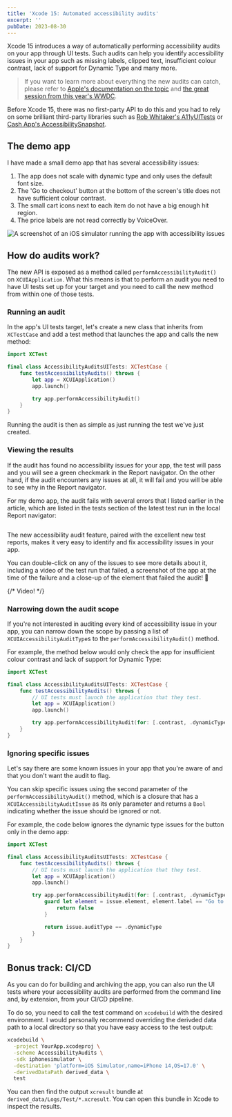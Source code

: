 ```yaml
---
title: 'Xcode 15: Automated accessibility audits'
excerpt: ''
pubDate: 2023-08-30
---
```


Xcode 15 introduces a way of automatically performing accessibility audits on your app through UI tests. Such audits can help you identify accessibility issues in your app such as missing labels, clipped text, insufficient colour contrast, lack of support for Dynamic Type and many more.

> If you want to learn more about everything the new audits can catch, please refer to [Apple's documentation on the topic]() and [the great session from this year's WWDC]().

Before Xcode 15, there was no first-party API to do this and you had to rely on some brilliant third-party libraries such as [Rob Whitaker's A11yUITests](https://github.com/rwapp/A11yUITests) or [Cash App's AccessibilitySnapshot](https://github.com/cashapp/AccessibilitySnapshot).

## The demo app

I have made a small demo app that has several accessibility issues:

1. The app does not scale with dynamic type and only uses the default font size.
2. The 'Go to checkout' button at the bottom of the screen's title does not have sufficient colour contrast.
3. The small cart icons next to each item do not have a big enough hit region.
4. The price labels are not read correctly by VoiceOver.

![A screenshot of an iOS simulator running the app with accessibility issues](/assets/posts/xcode-15-automated-accessibility-audits/demo.webp)

## How do audits work?

The new API is exposed as a method called `performAccessibilityAudit()` on `XCUIApplication`. What this means is that to perform an audit you need to have UI tests set up for your target and you need to call the new method from within one of those tests.

### Running an audit

In the app's UI tests target, let's create a new class that inherits from `XCTestCase` and add a test method that launches the app and calls the new method:

```swift:AccessibilityAuditsUITests.swift
import XCTest

final class AccessibilityAuditsUITests: XCTestCase {
    func testAccessibilityAudits() throws {
        let app = XCUIApplication()
        app.launch()

        try app.performAccessibilityAudit()
    }
}
```

Running the audit is then as simple as just running the test we've just created.

### Viewing the results

If the audit has found no accessibility issues for your app, the test will pass and you will see a green checkmark in the Report navigator. On the other hand, if the audit encounters any issues at all, it will fail and you will be able to see why in the Report navigator.

For my demo app, the audit fails with several errors that I listed earlier in the article, which are listed in the tests section of the latest test run in the local Report navigator:

![]()

The new accessibility audit feature, paired with the excellent new test reports, makes it very easy to identify and fix accessibility issues in your app.

You can double-click on any of the issues to see more details about it, including a video of the test run that failed, a screenshot of the app at the time of the failure and a close-up of the element that failed the audit! 🎉

{/* Video! */}

### Narrowing down the audit scope

If you're not interested in auditing every kind of accessibility issue in your app, you can narrow down the scope by passing a list of `XCUIAccessibilityAuditType`s to the `performAccessibilityAudit()` method.

For example, the method below would only check the app for insufficient colour contrast and lack of support for Dynamic Type:

```swift:AccessibilityAuditsUITests.swift
import XCTest

final class AccessibilityAuditsUITests: XCTestCase {
    func testAccessibilityAudits() throws {
        // UI tests must launch the application that they test.
        let app = XCUIApplication()
        app.launch()

        try app.performAccessibilityAudit(for: [.contrast, .dynamicType])
    }
}
```

### Ignoring specific issues

Let's say there are some known issues in your app that you're aware of and that you don't want the audit to flag.

You can skip specific issues using the second parameter of the `performAccessibilityAudit()` method, which is a closure that has a `XCUIAccessibilityAuditIssue` as its only parameter and returns a `Bool` indicating whether the issue should be ignored or not.

For example, the code below ignores the dynamic type issues for the button only in the demo app:

```swift:AccessibilityAuditsUITests.swift
import XCTest

final class AccessibilityAuditsUITests: XCTestCase {
    func testAccessibilityAudits() throws {
        // UI tests must launch the application that they test.
        let app = XCUIApplication()
        app.launch()

        try app.performAccessibilityAudit(for: [.contrast, .dynamicType]) { issue in
            guard let element = issue.element, element.label == "Go to checkout" else {
                return false
            }

            return issue.auditType == .dynamicType
        }
    }
}
```

## Bonus track: CI/CD

As you can do for building and archiving the app, you can also run the UI tests where your accessibility audits are performed from the command line and, by extension, from your CI/CD pipeline.

To do so, you need to call the test command on `xcodebuild` with the desired environment. I would personally recommend overriding the derivded data path to a local directory so that you have easy access to the test output:

```bash
xcodebuild \
  -project YourApp.xcodeproj \
  -scheme AccessibilityAudits \
  -sdk iphonesimulator \
  -destination 'platform=iOS Simulator,name=iPhone 14,OS=17.0' \
  -derivedDataPath derived_data \
  test
```

You can then find the output `xcresult` bundle at `derived_data/Logs/Test/*.xcresult`. You can open this bundle in Xcode to inspect the results.
